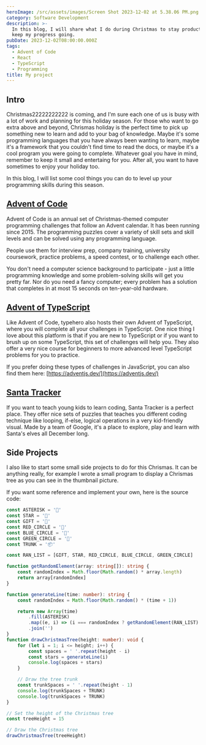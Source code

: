 ```yaml
---
heroImage: /src/assets/images/Screen Shot 2023-12-02 at 5.38.06 PM.png
category: Software Development
description: >-
  In this blog, I will share what I do during Christmas to stay productive and
  keep my progress going.
pubDate: 2023-12-02T08:00:00.000Z
tags:
  - Advent of Code
  - React
  - TypeScript
  - Programming
title: My project
---
```


## Intro

Christmas22222222222 is coming, and I'm sure each one of us is busy with a lot of work and planning for this holiday season. For those who want to go extra above and beyond, Chrismas holiday is the perfect time to pick up something new to learn and add to your bag of knowledge. Maybe it's some programming languages that you have always been wanting to learn, maybe it's a framework that you couldn't find time to read the docs, or maybe it's a cool program you were going to complete. Whatever goal you have in mind, remember to keep it small and entertaing for you. After all, you want to have sometimes to enjoy your holiday too.

In this blog, I will list some cool things you can do to level up your programming skills during this season.

## [Advent of Code](https://adventofcode.com/)

Advent of Code is an annual set of Christmas-themed computer programming challenges that follow an Advent calendar. It has been running since 2015. The programming puzzles cover a variety of skill sets and skill levels and can be solved using any programming language.

People use them for interview prep, company training, university coursework, practice problems, a speed contest, or to challenge each other.

You don't need a computer science background to participate - just a little programming knowledge and some problem-solving skills will get you pretty far. Nor do you need a fancy computer; every problem has a solution that completes in at most 15 seconds on ten-year-old hardware.

## [Advent of TypeScript](https://typehero.dev/aot-2023)

Like Advent of Code, typehero also hosts their own Advent of TypeScript, where you will complete all your challenges in TypeScript. One nice thing I love about this platform is that if you are new to TypeScript or if you want to brush up on some TypeScript, this set of challenges will help you. They also offer a very nice course for beginners to more advanced level TypeScript problems for you to practice.

If you prefer doing these types of challenges in JavaScript, you can also find them here: [https://adventjs.dev/](https://adventjs.dev/)

## [Santa Tracker](https://santatracker.google.com/codelab.html)

If you want to teach young kids to learn coding, Santa Tracker is a perfect place. They offer nice sets of puzzles that teaches you different coding technique like looping, if-else, logical operations in a very kid-friendly visual. Made by a team of Google, it's a place to explore, play and learn with Santa's elves all December long.

## Side Projects

I also like to start some small side projects to do for this Chrismas. It can be anything really, for example I wrote a small program to display a Chrismas tree as you can see in the thumbnail picture.

If you want some reference and implement your own, here is the source code:

```ts
const ASTERISK = '🎄'
const STAR = '🌟'
const GIFT = '🎁'
const RED_CIRCLE = '🔴'
const BLUE_CIRCLE = '🔵'
const GREEN_CIRCLE = '💚'
const TRUNK = '📦'

const RAN_LIST = [GIFT, STAR, RED_CIRCLE, BLUE_CIRCLE, GREEN_CIRCLE]

function getRandomElement(array: string[]): string {
	const randomIndex = Math.floor(Math.random() * array.length)
	return array[randomIndex]
}

function generateLine(time: number): string {
	const randomIndex = Math.floor(Math.random() * (time + 1))

	return new Array(time)
		.fill(ASTERISK)
		.map((e, i) => (i === randomIndex ? getRandomElement(RAN_LIST) : e))
		.join('')
}
function drawChristmasTree(height: number): void {
	for (let i = 1; i <= height; i++) {
		const spaces = ' '.repeat(height - i)
		const stars = generateLine(i)
		console.log(spaces + stars)
	}

	// Draw the tree trunk
	const trunkSpaces = ' '.repeat(height - 1)
	console.log(trunkSpaces + TRUNK)
	console.log(trunkSpaces + TRUNK)
}

// Set the height of the Christmas tree
const treeHeight = 15

// Draw the Christmas tree
drawChristmasTree(treeHeight)
```

